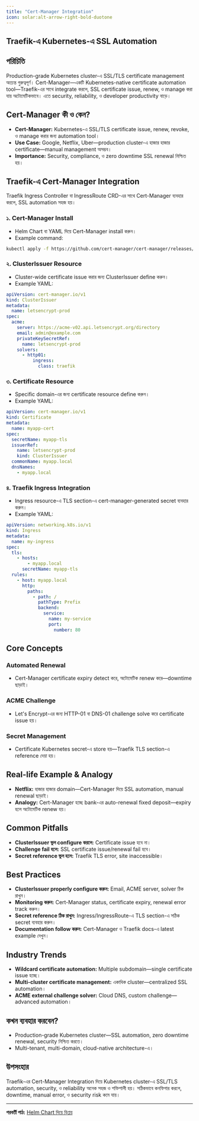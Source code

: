 ```yaml
---
title: "Cert-Manager Integration"
icon: solar:alt-arrow-right-bold-duotone
---
```


## Traefik-এ Kubernetes-এ SSL Automation

## পরিচিতি

Production-grade Kubernetes cluster-এ SSL/TLS certificate management অত্যন্ত গুরুত্বপূর্ণ। Cert-Manager—একটি Kubernetes-native certificate automation tool—Traefik-এর সাথে integrate করলে, SSL certificate issue, renew, ও manage করা যায় অটোমেটিকভাবে। এতে security, reliability, ও developer productivity বাড়ে।

## Cert-Manager কী ও কেন?

- **Cert-Manager:** Kubernetes-এ SSL/TLS certificate issue, renew, revoke, ও manage করার জন্য automation tool।
- **Use Case:** Google, Netflix, Uber—production cluster-এ হাজার হাজার certificate—manual management অসম্ভব।
- **Importance:** Security, compliance, ও zero downtime SSL renewal নিশ্চিত হয়।

## Traefik-এ Cert-Manager Integration

Traefik Ingress Controller বা IngressRoute CRD-এর সাথে Cert-Manager ব্যবহার করলে, SSL automation সহজ হয়।

### ১. Cert-Manager Install
- Helm Chart বা YAML দিয়ে Cert-Manager install করুন।
- Example command:
```bash
kubectl apply -f https://github.com/cert-manager/cert-manager/releases/download/v1.12.0/cert-manager.yaml
```

### ২. ClusterIssuer Resource
- Cluster-wide certificate issue করার জন্য ClusterIssuer define করুন।
- Example YAML:
```yaml
apiVersion: cert-manager.io/v1
kind: ClusterIssuer
metadata:
  name: letsencrypt-prod
spec:
  acme:
    server: https://acme-v02.api.letsencrypt.org/directory
    email: admin@example.com
    privateKeySecretRef:
      name: letsencrypt-prod
    solvers:
      - http01:
          ingress:
            class: traefik
```

### ৩. Certificate Resource
- Specific domain-এর জন্য certificate resource define করুন।
- Example YAML:
```yaml
apiVersion: cert-manager.io/v1
kind: Certificate
metadata:
  name: myapp-cert
spec:
  secretName: myapp-tls
  issuerRef:
    name: letsencrypt-prod
    kind: ClusterIssuer
  commonName: myapp.local
  dnsNames:
    - myapp.local
```

### ৪. Traefik Ingress Integration
- Ingress resource-এ TLS section-এ cert-manager-generated secret ব্যবহার করুন।
- Example YAML:
```yaml
apiVersion: networking.k8s.io/v1
kind: Ingress
metadata:
  name: my-ingress
spec:
  tls:
    - hosts:
        - myapp.local
      secretName: myapp-tls
  rules:
    - host: myapp.local
      http:
        paths:
          - path: /
            pathType: Prefix
            backend:
              service:
                name: my-service
                port:
                  number: 80
```

## Core Concepts

### Automated Renewal
- Cert-Manager certificate expiry detect করে, অটোমেটিক renew করে—downtime ছাড়াই।

### ACME Challenge
- Let's Encrypt-এর জন্য HTTP-01 বা DNS-01 challenge solve করে certificate issue হয়।

### Secret Management
- Certificate Kubernetes secret-এ store হয়—Traefik TLS section-এ reference দেয়া হয়।

## Real-life Example & Analogy

- **Netflix:** হাজার হাজার domain—Cert-Manager দিয়ে SSL automation, manual renewal ছাড়াই।
- **Analogy:** Cert-Manager হচ্ছে bank-এর auto-renewal fixed deposit—expiry হলে অটোমেটিক renew হয়।

## Common Pitfalls

- **ClusterIssuer ভুল configure করলে:** Certificate issue হবে না।
- **Challenge fail হলে:** SSL certificate issue/renewal fail হবে।
- **Secret reference ভুল হলে:** Traefik TLS error, site inaccessible।

## Best Practices

- **ClusterIssuer properly configure করুন:** Email, ACME server, solver ঠিক রাখুন।
- **Monitoring করুন:** Cert-Manager status, certificate expiry, renewal error track করুন।
- **Secret reference ঠিক রাখুন:** Ingress/IngressRoute-এ TLS section-এ সঠিক secret ব্যবহার করুন।
- **Documentation follow করুন:** Cert-Manager ও Traefik docs-এ latest example দেখুন।

## Industry Trends

- **Wildcard certificate automation:** Multiple subdomain—single certificate issue হচ্ছে।
- **Multi-cluster certificate management:** একাধিক cluster—centralized SSL automation।
- **ACME external challenge solver:** Cloud DNS, custom challenge—advanced automation।

## কখন ব্যবহার করবেন?

- Production-grade Kubernetes cluster—SSL automation, zero downtime renewal, security নিশ্চিত করতে।
- Multi-tenant, multi-domain, cloud-native architecture-এ।

## উপসংহার

Traefik-এর Cert-Manager Integration দিয়ে Kubernetes cluster-এ SSL/TLS automation, security, ও reliability অনেক সহজ ও শক্তিশালী হয়। সঠিকভাবে কনফিগার করলে, downtime, manual error, ও security risk কমে যায়।

---

**পরবর্তী পাঠ:** [Helm Chart দিয়ে ডিপ্লয়](/traefik/helm-deploy)

